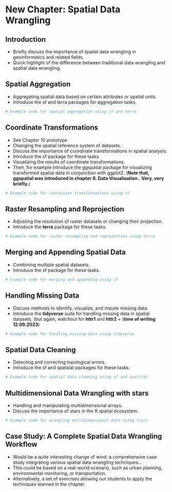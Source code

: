 # New Chapter: Spatial Data Wrangling
## Introduction
- Briefly discuss the importance of spatial data wrangling in geoinformatics and related fields.
- Quick highlight of the difference between traditional data wrangling and spatial data wrangling.

## Spatial Aggregation
- Aggregating spatial data based on certain attributes or spatial units.
- Introduce the sf and terra packages for aggregation tasks.

```r
# Example code for spatial aggregation using sf and terra
```

## Coordinate Transformations
- See Chapter 10 prototype 
- Changing the spatial reference system of datasets.
- Discuss the importance of coordinate transformations in spatial analysis.
- Introduce the sf package for these tasks.
- Visualizing the results of coordinate transformations.
- Then, for example Introduce the ggspatial package for visualizing transformed spatial data in conjunction with ggplot2. (**Note that, ggspatial was introduced in chapter 8. Data Visualisation.. Very, very briefly.**)

```r
# Example code for coordinate transformations using sf
```

## Raster Resampling and Reprojection
- Adjusting the resolution of raster datasets or changing their projection.
- Introduce the **terra** package for these tasks.
```r
# Example code for raster resampling and reprojection using terra
```

## Merging and Appending Spatial Data
- Combining multiple spatial datasets.
- Introduce the sf package for these tasks.
```r
# Example code for merging and appending using sf
```

## Handling Missing Data
- Discuss methods to identify, visualize, and impute missing data.
- Introduce the **tidyverse** suite for handling missing data in spatial datasets. (but again, watchout for **httr1** and **httr2** + (**time of writing 12.09.2023**)

```r
# Example code for handling missing data using tidyverse
```

## Spatial Data Cleaning
- Detecting and correcting topological errors.
- Introduce the sf and spatstat packages for these tasks.

```r
# Example code for spatial data cleaning using sf and spatstat
```

## Multidimensional Data Wrangling with stars
- Handling and manipulating multidimensional arrays.
- Discuss the importance of stars in the R spatial ecosystem.

```r
# Example code for wrangling multidimensional data using stars
```

## Case Study: A Complete Spatial Data Wrangling Workflow
- Would be a quite interesting change of wind: a comprehensive case study integrating various spatial data wrangling techniques...
- This could be based on a real-world scenario, such as urban planning, environmental monitoring, or transportation.
- Alternatively, a set of exercises allowing our students to apply the techniques learned in the chapter.
